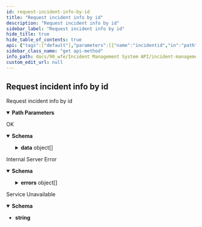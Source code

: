 ```yaml
---
id: request-incident-info-by-id
title: "Request incident info by id"
description: "Request incident info by id"
sidebar_label: "Request incident info by id"
hide_title: true
hide_table_of_contents: true
api: {"tags":["default"],"parameters":[{"name":"incidentid","in":"path","schema":{"type":"string"},"required":true,"example":"INC-20230831-0001"}],"responses":{"200":{"description":"OK","content":{"application/json":{"schema":{"type":"object","properties":{"data":{"type":"array","items":{"type":"object","properties":{"category":{"type":"string"},"comments":{"type":"string"},"contact":{"type":"string"},"created_at":{"type":"string"},"description":{"type":"string"},"id":{"type":"string"},"location":{"type":"string"},"priority":{"type":"number"},"reported_by":{"type":"string"},"status":{"type":"string"},"updated_at":{"type":"string"}}}},"sent_at":{"type":"string","example":"2023-08-31T14:33:17Z"}}},"example":{"data":[{"category":"522a2a00-fc84-43e0-ae1b-da6d8c8bdb1a","comments":"this is a comment","contact":"+65 12345678","created_at":"2023-08-31T14:31:59.844979+00:00","description":"test","id":"INC-20230831-0001","location":"#12-34,S123456,nowhere str","priority":4,"reported_by":"bob","status":"NEW","updated_at":"2023-08-31T14:31:59.844979+00:00"}],"sent_at":"2023-08-31T14:33:17Z"}}}},"500":{"description":"Internal Server Error","content":{"application/json":{"schema":{"type":"object","properties":{"sent_at":{"type":"string"},"errors":{"type":"array","items":{"type":"object","properties":{"message":{"type":"string"}}}}}},"example":{"sent_at":"2023-06-15T18:43:30Z","errors":[{"message":"service is not yet ready"}]}}}},"503":{"description":"Service Unavailable","content":{"text/plain":{"schema":{"type":"string"},"examples":{"response":{"value":"service is not yet ready"}}}}}},"description":"Request incident info by id","method":"get","path":"/v1/incidents/{incidentid}/","servers":[{"url":"http://ims.dev2.ar2","description":"Default server"}],"info":{"title":"Incident Management System","version":"1.0.0","description":"API for Incident Management System"},"postman":{"name":"Request incident info by id","description":{"type":"text/plain"},"url":{"path":["v1","incidents",":incidentid",""],"host":["{{baseUrl}}"],"query":[],"variable":[{"disabled":false,"description":{"content":"(Required) ","type":"text/plain"},"type":"any","value":"","key":"incidentid"}]},"header":[{"key":"Accept","value":"application/json"}],"method":"GET"}}
sidebar_class_name: "get api-method"
info_path: docs/90_wfe/Incident Management System API/incident-management-system
custom_edit_url: null
---
```



## Request incident info by id



Request incident info by id

<details style={{"marginBottom":"1rem"}} data-collapsed={false} open={true}><summary style={{}}><strong>Path Parameters</strong></summary><div><ul><ParamsItem className={"paramsItem"} param={{"name":"incidentid","in":"path","schema":{"type":"string"},"required":true,"example":"INC-20230831-0001"}}></ParamsItem></ul></div></details><div><ApiTabs><TabItem label={"200"} value={"200"}><div>

OK

</div><div><MimeTabs schemaType={"response"}><TabItem label={"application/json"} value={"application/json"}><SchemaTabs><TabItem label={"Schema"} value={"Schema"}><details style={{}} data-collapsed={false} open={true}><summary style={{"textAlign":"left"}}><strong>Schema</strong></summary><div style={{"textAlign":"left","marginLeft":"1rem"}}></div><ul style={{"marginLeft":"1rem"}}><SchemaItem collapsible={true} className={"schemaItem"}><details style={{}}><summary style={{}}><strong>data</strong><span style={{"opacity":"0.6"}}> object[]</span></summary><div style={{"marginLeft":"1rem"}}><SchemaItem collapsible={false} name={"category"} required={false} deprecated={undefined} schemaDescription={undefined} schemaName={"string"} qualifierMessage={undefined} defaultValue={undefined}></SchemaItem><SchemaItem collapsible={false} name={"comments"} required={false} deprecated={undefined} schemaDescription={undefined} schemaName={"string"} qualifierMessage={undefined} defaultValue={undefined}></SchemaItem><SchemaItem collapsible={false} name={"contact"} required={false} deprecated={undefined} schemaDescription={undefined} schemaName={"string"} qualifierMessage={undefined} defaultValue={undefined}></SchemaItem><SchemaItem collapsible={false} name={"created_at"} required={false} deprecated={undefined} schemaDescription={undefined} schemaName={"string"} qualifierMessage={undefined} defaultValue={undefined}></SchemaItem><SchemaItem collapsible={false} name={"description"} required={false} deprecated={undefined} schemaDescription={undefined} schemaName={"string"} qualifierMessage={undefined} defaultValue={undefined}></SchemaItem><SchemaItem collapsible={false} name={"id"} required={false} deprecated={undefined} schemaDescription={undefined} schemaName={"string"} qualifierMessage={undefined} defaultValue={undefined}></SchemaItem><SchemaItem collapsible={false} name={"location"} required={false} deprecated={undefined} schemaDescription={undefined} schemaName={"string"} qualifierMessage={undefined} defaultValue={undefined}></SchemaItem><SchemaItem collapsible={false} name={"priority"} required={false} deprecated={undefined} schemaDescription={undefined} schemaName={"number"} qualifierMessage={undefined} defaultValue={undefined}></SchemaItem><SchemaItem collapsible={false} name={"reported_by"} required={false} deprecated={undefined} schemaDescription={undefined} schemaName={"string"} qualifierMessage={undefined} defaultValue={undefined}></SchemaItem><SchemaItem collapsible={false} name={"status"} required={false} deprecated={undefined} schemaDescription={undefined} schemaName={"string"} qualifierMessage={undefined} defaultValue={undefined}></SchemaItem><SchemaItem collapsible={false} name={"updated_at"} required={false} deprecated={undefined} schemaDescription={undefined} schemaName={"string"} qualifierMessage={undefined} defaultValue={undefined}></SchemaItem></div></details></SchemaItem><SchemaItem collapsible={false} name={"sent_at"} required={false} deprecated={undefined} schemaDescription={undefined} schemaName={"string"} qualifierMessage={undefined} defaultValue={undefined}></SchemaItem></ul></details></TabItem><TabItem label={"Example (from schema)"} value={"Example (from schema)"}><ResponseSamples responseExample={"{\n  \"data\": [\n    {\n      \"category\": \"string\",\n      \"comments\": \"string\",\n      \"contact\": \"string\",\n      \"created_at\": \"string\",\n      \"description\": \"string\",\n      \"id\": \"string\",\n      \"location\": \"string\",\n      \"priority\": 0,\n      \"reported_by\": \"string\",\n      \"status\": \"string\",\n      \"updated_at\": \"string\"\n    }\n  ],\n  \"sent_at\": \"2023-08-31T14:33:17Z\"\n}"} language={"json"}></ResponseSamples></TabItem><TabItem label={"Example"} value={"Example"}><ResponseSamples responseExample={"{\n  \"data\": [\n    {\n      \"category\": \"522a2a00-fc84-43e0-ae1b-da6d8c8bdb1a\",\n      \"comments\": \"this is a comment\",\n      \"contact\": \"+65 12345678\",\n      \"created_at\": \"2023-08-31T14:31:59.844979+00:00\",\n      \"description\": \"test\",\n      \"id\": \"INC-20230831-0001\",\n      \"location\": \"#12-34,S123456,nowhere str\",\n      \"priority\": 4,\n      \"reported_by\": \"bob\",\n      \"status\": \"NEW\",\n      \"updated_at\": \"2023-08-31T14:31:59.844979+00:00\"\n    }\n  ],\n  \"sent_at\": \"2023-08-31T14:33:17Z\"\n}"} language={"json"}></ResponseSamples></TabItem></SchemaTabs></TabItem></MimeTabs></div></TabItem><TabItem label={"500"} value={"500"}><div>

Internal Server Error

</div><div><MimeTabs schemaType={"response"}><TabItem label={"application/json"} value={"application/json"}><SchemaTabs><TabItem label={"Schema"} value={"Schema"}><details style={{}} data-collapsed={false} open={true}><summary style={{"textAlign":"left"}}><strong>Schema</strong></summary><div style={{"textAlign":"left","marginLeft":"1rem"}}></div><ul style={{"marginLeft":"1rem"}}><SchemaItem collapsible={false} name={"sent_at"} required={false} deprecated={undefined} schemaDescription={undefined} schemaName={"string"} qualifierMessage={undefined} defaultValue={undefined}></SchemaItem><SchemaItem collapsible={true} className={"schemaItem"}><details style={{}}><summary style={{}}><strong>errors</strong><span style={{"opacity":"0.6"}}> object[]</span></summary><div style={{"marginLeft":"1rem"}}><SchemaItem collapsible={false} name={"message"} required={false} deprecated={undefined} schemaDescription={undefined} schemaName={"string"} qualifierMessage={undefined} defaultValue={undefined}></SchemaItem></div></details></SchemaItem></ul></details></TabItem><TabItem label={"Example (from schema)"} value={"Example (from schema)"}><ResponseSamples responseExample={"{\n  \"sent_at\": \"string\",\n  \"errors\": [\n    {\n      \"message\": \"string\"\n    }\n  ]\n}"} language={"json"}></ResponseSamples></TabItem><TabItem label={"Example"} value={"Example"}><ResponseSamples responseExample={"{\n  \"sent_at\": \"2023-06-15T18:43:30Z\",\n  \"errors\": [\n    {\n      \"message\": \"service is not yet ready\"\n    }\n  ]\n}"} language={"json"}></ResponseSamples></TabItem></SchemaTabs></TabItem></MimeTabs></div></TabItem><TabItem label={"503"} value={"503"}><div>

Service Unavailable

</div><div><MimeTabs schemaType={"response"}><TabItem label={"text/plain"} value={"text/plain"}><SchemaTabs><TabItem label={"Schema"} value={"Schema"}><details style={{}} data-collapsed={false} open={true}><summary style={{"textAlign":"left"}}><strong>Schema</strong></summary><div style={{"textAlign":"left","marginLeft":"1rem"}}></div><ul style={{"marginLeft":"1rem"}}><li><div><strong>string</strong></div></li></ul></details></TabItem><TabItem label={"Response"} value={"Response"}><ResponseSamples responseExample={"service is not yet ready"} language={"shell"}></ResponseSamples></TabItem></SchemaTabs></TabItem></MimeTabs></div></TabItem></ApiTabs></div>
      